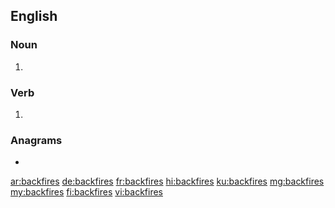 ==English==

===Noun===
{{head|en|noun plural form}}

# {{plural of|backfire|lang=en}}

===Verb===
{{head|en|verb form}}

# {{en-third-person singular of|backfire}}

===Anagrams===
* {{l|en|firebacks}}

[[ar:backfires]]
[[de:backfires]]
[[fr:backfires]]
[[hi:backfires]]
[[ku:backfires]]
[[mg:backfires]]
[[my:backfires]]
[[fi:backfires]]
[[vi:backfires]]